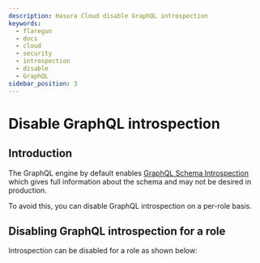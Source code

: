 ```yaml
---
description: Hasura Cloud disable GraphQL introspection
keywords:
  - flaregun
  - docs
  - cloud
  - security
  - introspection
  - disable
  - GraphQL
sidebar_position: 3
---
```



# Disable GraphQL introspection

## Introduction

The GraphQL engine by default enables [GraphQL Schema Introspection](https://spec.graphql.org/June2018/#sec-Schema-Introspection) which gives full information about the schema and may not be desired in production.

To avoid this, you can disable GraphQL introspection on a per-role basis.

## Disabling GraphQL introspection for a role

Introspection can be disabled for a role as shown below:

<Thumbnail
  src="/img/graphql/cloud/security/disable-introspection.png"
  alt="Hasura Cloud Console Schema Introspection tab"
/>
